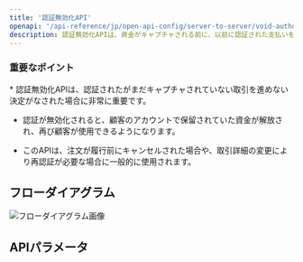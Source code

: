 ```yaml
---
title: '認証無効化API'
openapi: '/api-reference/jp/open-api-config/server-to-server/void-authorization.json POST /api/v1/server-to-server-interface/void'
description: 認証無効化APIは、資金がキャプチャされる前に、以前に認証された支払いをキャンセルし、顧客のアカウントでの保留を解除するために使用されます。
---
```


### 重要なポイント

<Info>
  * 認証無効化APIは、認証されたがまだキャプチャされていない取引を進めない決定がなされた場合に非常に重要です。

  * 認証が無効化されると、顧客のアカウントで保留されていた資金が解放され、再び顧客が使用できるようになります。

  * このAPIは、注文が履行前にキャンセルされた場合や、取引詳細の変更により再認証が必要な場合に一般的に使用されます。
</Info>

## フローダイアグラム

![フローダイアグラム画像](/images/timeline-diagram/flows-API-void-jp.svg)

## APIパラメータ
